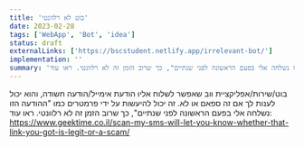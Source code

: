 ```yaml
---
title: 'בוט לא רלוונטי'
date: 2023-02-28
tags: ['WebApp', 'Bot', 'idea']
status: draft
externalLinks: ['https://bscstudent.netlify.app/irrelevant-bot/']
implementation: ''
summary: 'בוט/שירות/אפליקציית ווב שאפשר לשלוח אליו הודעת אימייל/הודעה חשודה, והוא יכול לענות לך אם זה ספאם או לא. זה יכול להיעשות על ידי פרמטרים כמו "ההודעה הזו נשלחה אלי בפעם הראשונה לפני שנתיים", כך שרוב הזמן זה לא רלוונטי. ראו עוד: https://www.geektime.co.il/scan-my-sms-will-let-you-know-whether-that-link-you-got-is-legit-or-a-scam/'
---
```


בוט/שירות/אפליקציית ווב שאפשר לשלוח אליו הודעת אימייל/הודעה חשודה, והוא יכול לענות לך אם זה ספאם או לא.
זה יכול להיעשות על ידי פרמטרים כמו "ההודעה הזו נשלחה אלי בפעם הראשונה לפני שנתיים", כך שרוב הזמן זה לא רלוונטי.
ראו עוד: https://www.geektime.co.il/scan-my-sms-will-let-you-know-whether-that-link-you-got-is-legit-or-a-scam/

